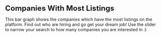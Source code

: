 <b style="font-size:24px;">Companies With Most Listings</b>

This bar graph shows the companies which have the most listings on the platform. Find out who are hiring and go get your dream job!
Use the slider to narrow your search to how many companies you are interested in :)
<br>
